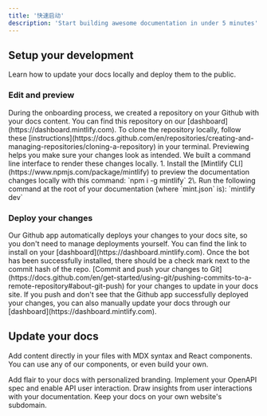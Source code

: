 ```yaml
---
title: '快速启动'
description: 'Start building awesome documentation in under 5 minutes'
---
```


## Setup your development

Learn how to update your docs locally and deploy them to the public.

### Edit and preview

<AccordionGroup>
  <Accordion icon="github" title="Clone your docs locally">
    During the onboarding process, we created a repository on your Github with
    your docs content. You can find this repository on our
    [dashboard](https://dashboard.mintlify.com). To clone the repository
    locally, follow these
    [instructions](https://docs.github.com/en/repositories/creating-and-managing-repositories/cloning-a-repository)
    in your terminal.
  </Accordion>

  <Accordion icon="rectangle-terminal" title="Preview changes">
    Previewing helps you make sure your changes look as intended. We built a
    command line interface to render these changes locally. 1. Install the
    [Mintlify CLI](https://www.npmjs.com/package/mintlify) to preview the
    documentation changes locally with this command: `npm i -g mintlify`
    2\. Run the following command at the root of your documentation (where
    `mint.json` is): `mintlify dev`
  </Accordion>
</AccordionGroup>

### Deploy your changes

<AccordionGroup>
  <Accordion icon="message-bot" title="Install our Github app">
    Our Github app automatically deploys your changes to your docs site, so you
    don't need to manage deployments yourself. You can find the link to install on
    your [dashboard](https://dashboard.mintlify.com). Once the bot has been
    successfully installed, there should be a check mark next to the commit hash
    of the repo.
  </Accordion>

  <Accordion icon="rocket" title="Push your changes">
    [Commit and push your changes to
    Git](https://docs.github.com/en/get-started/using-git/pushing-commits-to-a-remote-repository#about-git-push)
    for your changes to update in your docs site. If you push and don't see that
    the Github app successfully deployed your changes, you can also manually
    update your docs through our [dashboard](https://dashboard.mintlify.com).
  </Accordion>
</AccordionGroup>

## Update your docs

Add content directly in your files with MDX syntax and React components. You can use any of our components, or even build your own.

<CardGroup>
  <Card title="Style Your Docs" icon="paintbrush" href="/settings/global">
    Add flair to your docs with personalized branding.
  </Card>

  <Card title="Add API Endpoints" icon="square-code" href="/api-playground/configuration">
    Implement your OpenAPI spec and enable API user interaction.
  </Card>

  <Card title="Integrate Analytics" icon="chart-mixed" href="/analytics/supported-integrations">
    Draw insights from user interactions with your documentation.
  </Card>

  <Card title="Host on a Custom Domain" icon="browser" href="/settings/custom-domain/subdomain">
    Keep your docs on your own website's subdomain.
  </Card>
</CardGroup>